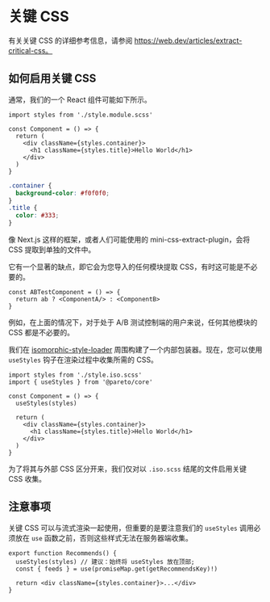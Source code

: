 # 关键 CSS

有关关键 CSS 的详细参考信息，请参阅 https://web.dev/articles/extract-critical-css。

## 如何启用关键 CSS

通常，我们的一个 React 组件可能如下所示。

```tsx
import styles from './style.module.scss'

const Component = () => {
  return (
    <div className={styles.container}>
      <h1 className={styles.title}>Hello World</h1>
    </div>
  )
}
```

```scss
.container {
  background-color: #f0f0f0;
}
.title {
  color: #333;
}
```

像 Next.js 这样的框架，或者人们可能使用的 mini-css-extract-plugin，会将 CSS 提取到单独的文件中。

它有一个显著的缺点，即它会为您导入的任何模块提取 CSS，有时这可能是不必要的。

```tsx
const ABTestComponent = () => {
  return ab ? <ComponentA/> : <ComponentB>
}
```

例如，在上面的情况下，对于处于 A/B 测试控制端的用户来说，任何其他模块的 CSS 都是不必要的。

我们在 [isomorphic-style-loader](https://github.com/kriasoft/isomorphic-style-loader) 周围构建了一个内部包装器。现在，您可以使用 `useStyles` 钩子在渲染过程中收集所需的 CSS。

```tsx
import styles from './style.iso.scss'
import { useStyles } from '@pareto/core'

const Component = () => {
  useStyles(styles)

  return (
    <div className={styles.container}>
      <h1 className={styles.title}>Hello World</h1>
    </div>
  )
}
```

为了将其与外部 CSS 区分开来，我们仅对以 `.iso.scss` 结尾的文件启用关键 CSS 收集。

## 注意事项

关键 CSS 可以与流式渲染一起使用，但重要的是要注意我们的 `useStyles` 调用必须放在 `use` 函数之前，否则这些样式无法在服务器端收集。

```tsx
export function Recommends() {
  useStyles(styles) // 建议：始终将 useStyles 放在顶部;
  const { feeds } = use(promiseMap.get(getRecommendsKey)!)

  return <div className={styles.container}>...</div>
}
```
